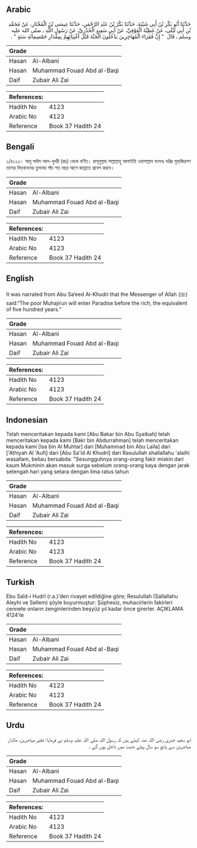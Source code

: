 ## Arabic


<div dir="rtl" lang="ar" style={{fontSize:'larger',backgroundColor:'#f8f9fa',padding:20}}>
حَدَّثَنَا أَبُو بَكْرِ بْنُ أَبِي شَيْبَةَ، حَدَّثَنَا بَكْرُ بْنُ عَبْدِ الرَّحْمَنِ، حَدَّثَنَا عِيسَى بْنُ الْمُخْتَارِ، عَنْ مُحَمَّدِ بْنِ أَبِي لَيْلَى، عَنْ عَطِيَّةَ الْعَوْفِيِّ، عَنْ أَبِي سَعِيدٍ الْخُدْرِيِّ، عَنْ رَسُولِ اللَّهِ ـ صلى الله عليه وسلم ـ قَالَ ‏ "‏ إِنَّ فُقَرَاءَ الْمُهَاجِرِينَ يَدْخُلُونَ الْجَنَّةَ قَبْلَ أَغْنِيَائِهِمْ بِمِقْدَارِ خَمْسِمِائَةِ سَنَةٍ ‏"‏ ‏.‏
</div>
<div style={{backgroundColor:'#f8f9fa',padding:20, marginBottom: 10}}><table> <thead> <tr> <th>Grade</th> <th></th> </tr> </thead> <tbody> <tr><td>Hasan</td><td>Al-Albani</td></tr><tr><td>Hasan</td><td>Muhammad Fouad Abd al-Baqi</td></tr><tr><td>Daif</td><td>Zubair Ali Zai</td></tr></tbody></table><table> <thead> <tr> <th>References:</th> <th></th> </tr> </thead> <tbody><tr><td>Hadith No</td><td>4123</td></tr><tr><td>Arabic No</td><td>4123</td></tr><tr><td>Reference</td><td>Book 37 Hadith 24</td></tr></tbody></table></div>

## Bengali


<div dir="ltr" lang="bn" style={{fontSize:'larger',backgroundColor:'#f8f9fa',padding:20}}>
২/৪১২৩। আবূ সাঈদ আল-খুদরী (রাঃ) থেকে বর্ণিত। রাসূলুল্লাহ সাল্লাল্লাহু আলাইহি ওয়াসাল্লাম বলেনঃ দরিদ্র মুহাজিরগণ তাদের বিত্তবানদের তুলনায় পাঁচ শত বছর আগে জান্নাতে প্রবেশ করবে।
</div>
<div style={{backgroundColor:'#f8f9fa',padding:20, marginBottom: 10}}><table> <thead> <tr> <th>Grade</th> <th></th> </tr> </thead> <tbody> <tr><td>Hasan</td><td>Al-Albani</td></tr><tr><td>Hasan</td><td>Muhammad Fouad Abd al-Baqi</td></tr><tr><td>Daif</td><td>Zubair Ali Zai</td></tr></tbody></table><table> <thead> <tr> <th>References:</th> <th></th> </tr> </thead> <tbody><tr><td>Hadith No</td><td>4123</td></tr><tr><td>Arabic No</td><td>4123</td></tr><tr><td>Reference</td><td>Book 37 Hadith 24</td></tr></tbody></table></div>

## English


<div dir="ltr" lang="en" style={{fontSize:'larger',backgroundColor:'#f8f9fa',padding:20}}>
It was narrated from Abu Sa’eed Al-Khudri that the Messenger of Allah (ﷺ) said:“The poor Muhajirun will enter Paradise before the rich, the equivalent of five hundred years.”
</div>
<div style={{backgroundColor:'#f8f9fa',padding:20, marginBottom: 10}}><table> <thead> <tr> <th>Grade</th> <th></th> </tr> </thead> <tbody> <tr><td>Hasan</td><td>Al-Albani</td></tr><tr><td>Hasan</td><td>Muhammad Fouad Abd al-Baqi</td></tr><tr><td>Daif</td><td>Zubair Ali Zai</td></tr></tbody></table><table> <thead> <tr> <th>References:</th> <th></th> </tr> </thead> <tbody><tr><td>Hadith No</td><td>4123</td></tr><tr><td>Arabic No</td><td>4123</td></tr><tr><td>Reference</td><td>Book 37 Hadith 24</td></tr></tbody></table></div>

## Indonesian


<div dir="ltr" lang="id" style={{fontSize:'larger',backgroundColor:'#f8f9fa',padding:20}}>
Telah menceritakan kepada kami [Abu Bakar bin Abu Syaibah] telah menceritakan kepada kami [Bakr bin Abdurrahman] telah menceritakan kepada kami [Isa bin Al Muhtar] dari [Muhammad bin Abu Laila] dari ['Athiyah Al 'Aufi] dari [Abu Sa'id Al Khudri] dari Rasulullah shallallahu 'alaihi wasallam, beliau bersabda: "Sesungguhnya orang-orang fakir miskin dari kaum Mukminin akan masuk surga sebelum orang-orang kaya dengan jarak setengah hari yang setara dengan lima ratus tahun
</div>
<div style={{backgroundColor:'#f8f9fa',padding:20, marginBottom: 10}}><table> <thead> <tr> <th>Grade</th> <th></th> </tr> </thead> <tbody> <tr><td>Hasan</td><td>Al-Albani</td></tr><tr><td>Hasan</td><td>Muhammad Fouad Abd al-Baqi</td></tr><tr><td>Daif</td><td>Zubair Ali Zai</td></tr></tbody></table><table> <thead> <tr> <th>References:</th> <th></th> </tr> </thead> <tbody><tr><td>Hadith No</td><td>4123</td></tr><tr><td>Arabic No</td><td>4123</td></tr><tr><td>Reference</td><td>Book 37 Hadith 24</td></tr></tbody></table></div>

## Turkish


<div dir="ltr" lang="tr" style={{fontSize:'larger',backgroundColor:'#f8f9fa',padding:20}}>
Ebu Saîd-i Hudrî (r.a.)'den rivayet edildiğine göre; Resulullah (Sallallahu Aleyhi ve Sellem) şöyle buyurmuştur: Şüphesiz, muhacirlerin fakirleri cennete onların zenginlerinden beşyüz yıl kadar önce girerler. AÇIKLAMA 4124’te
</div>
<div style={{backgroundColor:'#f8f9fa',padding:20, marginBottom: 10}}><table> <thead> <tr> <th>Grade</th> <th></th> </tr> </thead> <tbody> <tr><td>Hasan</td><td>Al-Albani</td></tr><tr><td>Hasan</td><td>Muhammad Fouad Abd al-Baqi</td></tr><tr><td>Daif</td><td>Zubair Ali Zai</td></tr></tbody></table><table> <thead> <tr> <th>References:</th> <th></th> </tr> </thead> <tbody><tr><td>Hadith No</td><td>4123</td></tr><tr><td>Arabic No</td><td>4123</td></tr><tr><td>Reference</td><td>Book 37 Hadith 24</td></tr></tbody></table></div>

## Urdu


<div dir="rtl" lang="ur" style={{fontSize:'larger',backgroundColor:'#f8f9fa',padding:20}}>
ابو سعید خدری رضی اللہ عنہ کہتے ہیں کہ رسول اللہ صلی اللہ علیہ وسلم نے فرمایا: فقیر مہاجرین، مالدار مہاجرین سے پانچ سو سال پہلے جنت میں داخل ہوں گے ۔
</div>
<div style={{backgroundColor:'#f8f9fa',padding:20, marginBottom: 10}}><table> <thead> <tr> <th>Grade</th> <th></th> </tr> </thead> <tbody> <tr><td>Hasan</td><td>Al-Albani</td></tr><tr><td>Hasan</td><td>Muhammad Fouad Abd al-Baqi</td></tr><tr><td>Daif</td><td>Zubair Ali Zai</td></tr></tbody></table><table> <thead> <tr> <th>References:</th> <th></th> </tr> </thead> <tbody><tr><td>Hadith No</td><td>4123</td></tr><tr><td>Arabic No</td><td>4123</td></tr><tr><td>Reference</td><td>Book 37 Hadith 24</td></tr></tbody></table></div>